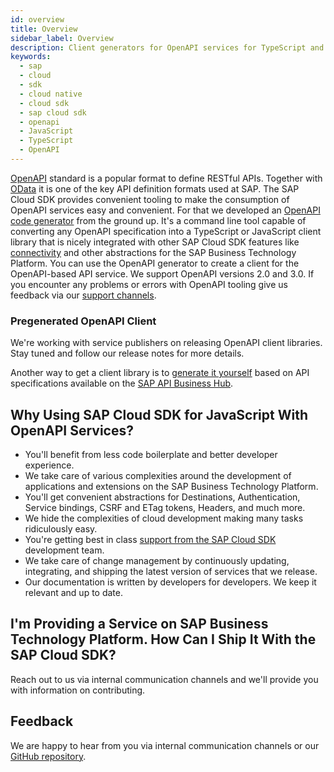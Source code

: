 ```yaml
---
id: overview
title: Overview
sidebar_label: Overview
description: Client generators for OpenAPI services for TypeScript and JavaScript
keywords:
  - sap
  - cloud
  - sdk
  - cloud native
  - cloud sdk
  - sap cloud sdk
  - openapi
  - JavaScript
  - TypeScript
  - OpenAPI
---
```


[OpenAPI](https://www.openapis.org/) standard is a popular format to define RESTful APIs.
Together with [OData](../odata/overview.mdx) it is one of the key API definition formats used at SAP.
The SAP Cloud SDK provides convenient tooling to make the consumption of OpenAPI services easy and convenient.
For that we developed an [OpenAPI code generator](generate-openapi-client.mdx) from the ground up.
It's a command line tool capable of converting any OpenAPI specification into a TypeScript or JavaScript client library that is nicely integrated with other SAP Cloud SDK features like [connectivity](../connectivity/destination.mdx) and other abstractions for the SAP Business Technology Platform.
You can use the OpenAPI generator to create a client for the OpenAPI-based API service.
We support OpenAPI versions 2.0 and 3.0.
If you encounter any problems or errors with OpenAPI tooling give us feedback via our [support channels](../../../overview/support.mdx).

### Pregenerated OpenAPI Client

We're working with service publishers on releasing OpenAPI client libraries.
Stay tuned and follow our release notes for more details.

Another way to get a client library is to [generate it yourself](generate-openapi-client.mdx) based on API specifications available on the [SAP API Business Hub](https://api.sap.com/).

## Why Using SAP Cloud SDK for JavaScript With OpenAPI Services?

- You'll benefit from less code boilerplate and better developer experience.
- We take care of various complexities around the development of applications and extensions on the SAP Business Technology Platform.
- You'll get convenient abstractions for Destinations, Authentication, Service bindings, CSRF and ETag tokens, Headers, and much more.
- We hide the complexities of cloud development making many tasks ridiculously easy.
- You're getting best in class [support from the SAP Cloud SDK](https://github.com/SAP/cloud-sdk-js/issues/new/choose) development team.
- We take care of change management by continuously updating, integrating, and shipping the latest version of services that we release.
- Our documentation is written by developers for developers.
  We keep it relevant and up to date.

## I'm Providing a Service on SAP Business Technology Platform. How Can I Ship It With the SAP Cloud SDK?

Reach out to us via internal communication channels and we'll provide you with information on contributing.

## Feedback

We are happy to hear from you via internal communication channels or our [GitHub repository](https://github.com/SAP/cloud-sdk-js/issues/new/choose).

<DocsRating />